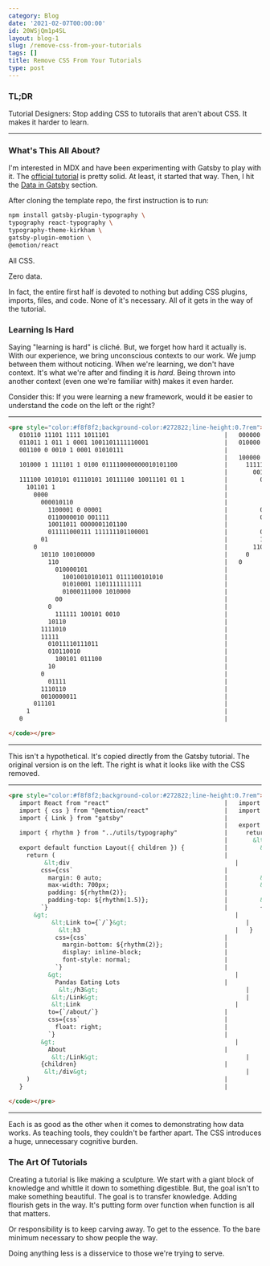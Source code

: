 ```yaml
---
category: Blog
date: '2021-02-07T00:00:00'
id: 20WSjQm1p4SL
layout: blog-1
slug: /remove-css-from-your-tutorials
tags: []
title: Remove CSS From Your Tutorials
type: post
---
```


### TL;DR

Tutorial Designers: Stop adding CSS to tutorails that aren't about CSS. It makes it harder to learn.

---


### What's This All About?

I'm interested in MDX and have been experimenting with Gatsby to play with it. The [official tutorial](https://www.gatsbyjs.com/docs/tutorial/) is pretty solid. At least, it started that way. Then, I hit the [Data in Gatsby](https://www.gatsbyjs.com/docs/tutorial/part-four/) section.

After cloning the template repo, the first instruction is to run:

```bash
npm install gatsby-plugin-typography \
typography react-typography \
typography-theme-kirkham \
gatsby-plugin-emotion \
@emotion/react
```



All CSS. 

Zero data. 

In fact, the entire first half is devoted to nothing but adding CSS plugins, imports, files, and code. None of it's necessary. All of it gets in the way of the tutorial.

### Learning Is Hard  

Saying "learning is hard" is cliché. But, we forget how hard it actually is. With our experience, we bring unconscious contexts to our work. We jump between them without noticing. When we're learning, we don't have context. It's what we're after and finding it is _hard_. Being thrown into another context (even one we're familiar with) makes it even harder. 

Consider this: If you were learning a new framework, would it be easier to understand the code on the left or the right?

---


```html
<pre style="color:#f8f8f2;background-color:#272822;line-height:0.7rem"><code class="tiny_code_text" data-lang="python">
   010110 11101 1111 1011101                                |   000000 11011 1101 1000110
   011011 1 011 1 0001 1001101111110001                     |   010000 0 1010 1 1110 01011111
   001100 0 0010 1 0001 01010111                            |   
                                                            |   100000 1110010 00100010 00011001 10011111 01 1
   101000 1 111101 1 0100 011110000000010101100             |     111111 1
                                                            |       00100
   111100 1010101 01110101 10111100 10011101 01 1           |         00110 111011111
     101101 1                                               |           1110
       0000                                                 |             011010 111110 1001
         000010110                                          |           10100
           1100001 0 00001                                  |         0101111
           0110000010 001111                                |         00001 00111100100010 0
           10011011 0000001101100                           |           11010
           011111000111 111111101100001                     |         0111101
         01                                                 |         1010110110
       0                                                    |       110011
         10110 100100000                                    |     0
           110                                              |   0
             010000101                                      |   
               10010010101011 0111100101010                 |   
               01010001 1101111111111                       |   
               01000111000 1010000                          |   
             00                                             |   
           0                                                |   
             111111 100101 0010                             |   
           10110                                            |   
         1111010                                            |   
         11111                                              |   
           01011110111011                                   |   
           010110010                                        |   
             100101 011100                                  |   
           10                                               |   
         0                                                  |   
           01111                                            |   
         1110110                                            |   
         0010000011                                         |   
       011101                                               |   
     1                                                      |   
   0                                                        |   

</code></pre>
```


---




This isn't a hypothetical. It's copied directly from the Gatsby tutorial. The original version is on the left. The right is what it looks like with the CSS removed. 

---



```html
<pre style="color:#f8f8f2;background-color:#272822;line-height:0.7rem"><code class="tiny_code_text" data-lang="python">
   import React from "react"                                |   import React from "react"
   import { css } from "@emotion/react"                     |   import { Link } from "gatsby"
   import { Link } from "gatsby"                            |   
                                                            |   export default function Layout({ children }) {
   import { rhythm } from "../utils/typography"             |     return (
                                                            |       &lt;div&gt;   
   export default function Layout({ children }) {           |         &lt;Link to={`/`}&gt;   
     return (                                               |           &lt;h3&gt;   
          &lt;div                                              |             Pandas Eating Lots
         css={css`                                          |           &lt;/h3&gt;   
           margin: 0 auto;                                  |         &lt;/Link&gt;   
           max-width: 700px;                                |         &lt;Link to={`/about/`} &gt;   
           padding: ${rhythm(2)};                           |           About
           padding-top: ${rhythm(1.5)};                     |         &lt;/Link&gt;   
         `}                                                 |         {children}
       &gt;                                                    |       &lt;/div&gt;   
            &lt;Link to={`/`}&gt;                                 |     )
              &lt;h3                                           |   }
             css={css`                                      |   
               margin-bottom: ${rhythm(2)};                 |   
               display: inline-block;                       |   
               font-style: normal;                          |   
             `}                                             |   
           &gt;                                                |   
             Pandas Eating Lots                             |   
              &lt;/h3&gt;                                         |   
            &lt;/Link&gt;                                         |   
            &lt;Link                                           |   
           to={`/about/`}                                   |   
           css={css`                                        |   
             float: right;                                  |   
           `}                                               |   
         &gt;                                                  |   
           About                                            |   
            &lt;/Link&gt;                                         |   
         {children}                                         |   
          &lt;/div&gt;                                            |   
     )                                                      |   
   }                                                        |   

</code></pre>
```


---


Each is as good as the other when it comes to demonstrating how data works. As teaching tools, they couldn't be farther apart. The CSS introduces a huge, unnecessary cognitive burden.



### The Art Of Tutorials

Creating a tutorial is like making a sculpture. We start with a giant block of knowledge and whittle it down to something digestible. But, the goal isn't to make something beautiful. The goal is to transfer knowledge. Adding flourish gets in the way. It's putting form over function when function is all that matters. 

Or responsibility is to keep carving away. To get to the essence. To the bare minimum necessary to show people the way. 

Doing anything less is a disservice to those we're trying to serve.